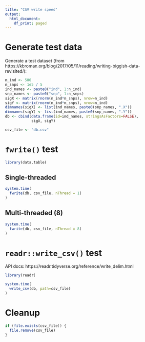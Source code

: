 ```yaml
---
title: "CSV write speed"
output:
  html_document:
    df_print: paged
---
```


# Generate test data

Generate a test dataset (from https://kbroman.org/blog/2017/05/11/reading/writing-biggish-data-revisited/):

```r
n_ind <- 500
n_snps <- 1e5 / 5
ind_names <- paste0("ind", 1:n_ind)
snp_names <- paste0("snp", 1:n_snps)
sigX <- matrix(rnorm(n_ind*n_snps), nrow=n_ind)
sigY <- matrix(rnorm(n_ind*n_snps), nrow=n_ind)
dimnames(sigX) <- list(ind_names, paste0(snp_names, ".X"))
dimnames(sigY) <- list(ind_names, paste0(snp_names, ".Y"))
db <- cbind(data.frame(id=ind_names, stringsAsFactors=FALSE),
            sigX, sigY)

csv_file <- "db.csv"
```

# `fwrite()` test

```r
library(data.table)
```
## Single-threaded

```r
system.time(
  fwrite(db, csv_file, nThread = 1)  
)
```


## Multi-threaded (8)
```r
system.time(
  fwrite(db, csv_file, nThread = 8)
)
```


# `readr::write_csv()` test

API docs: https://readr.tidyverse.org/reference/write_delim.html

```r
library(readr)
```

```r
system.time(
  write_csv(db, path=csv_file)
)
```


# Cleanup

```r
if (file.exists(csv_file)) {
  file.remove(csv_file)
}
```

